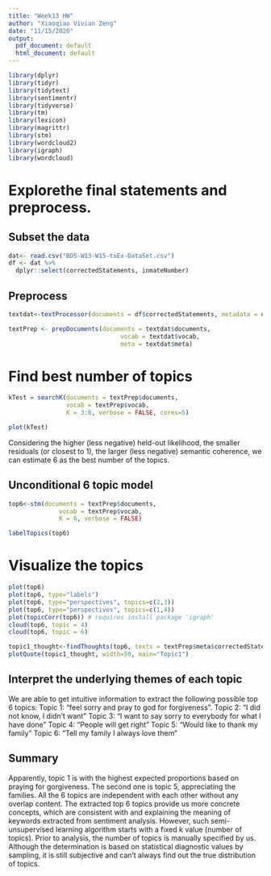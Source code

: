 ```yaml
---
title: "Week13 HW"
author: "Xiaoqiao Vivian Zeng"
date: "11/15/2020"
output:
  pdf_document: default
  html_document: default
---
```

```r
library(dplyr)
library(tidyr)
library(tidytext)
library(sentimentr)
library(tidyverse)
library(tm)
library(lexicon)
library(magrittr)
library(stm)
library(wordcloud2)
library(igraph)
library(wordcloud)
```

# Explorethe final statements and preprocess. 

## Subset the data
```r
dat<- read.csv("BDS-W13-W15-txEx-DataSet.csv")
df <- dat %>% 
  dplyr::select(correctedStatements, inmateNumber) 
```

## Preprocess
```r
textdat<-textProcessor(documents = df$correctedStatements, metadata = df)
```

```r
textPrep <- prepDocuments(documents = textdat$documents, 
                               vocab = textdat$vocab,
                               meta = textdat$meta)
```

# Find best number of topics
```r
kTest = searchK(documents = textPrep$documents, 
                vocab = textPrep$vocab, 
                K = 3:8, verbose = FALSE, cores=5)
```


```r
plot(kTest)
```
Considering the higher (less negative) held-out likelihood, the smaller residuals (or closest to 1), the larger (less negative) semantic coherence, we can estimate 6 as the best number of the topics.

## Unconditional 6 topic model
```r
top6<-stm(documents = textPrep$documents, 
              vocab = textPrep$vocab, 
              K = 6, verbose = FALSE)

labelTopics(top6)
```

# Visualize the topics
```r
plot(top6)
plot(top6, type="labels")
plot(top6, type="perspectives", topics=c(2,3))
plot(top6, type="perspectives", topics=c(1,4))
plot(topicCorr(top6)) # requires install package 'igraph'
cloud(top6, topic = 4)
cloud(top6, topic = 6)
```

```r
topic1_thought<-findThoughts(top6, texts = textPrep$meta$correctedStatements, topics=4, n=2)$docs[[1]]
plotQuote(topic1_thought, width=50, main="Topic1")
```

##  Interpret the underlying themes of each topic
We are able to get intuitive information to extract the following possible top 6 topics:
Topic 1: "feel sorry and pray to god for forgiveness".
Topic 2: "I did not know, I didn't want"
Topic 3: "I want to say sorry to everybody for what I have done"
Topic 4: "People will get right"
Topic 5: "Would like to thank my family"
Topic 6: "Tell my family I always love them"

## Summary
Apparently, topic 1 is with the highest expected proportions based on praying for gorgiveness. The second one is topic 5, appreciating the families. All the 6 topics are independent with each other without any overlap content. The extracted top 6 topics provide us more concrete concepts, which are consistent with and explaining the meaning of keywords extracted from sentiment analysis. However, such semi-unsupervised learning algorithm starts with a fixed k value (number of topics). Prior to analysis, the number of topics is manually specified by us. Although the determination is based on statistical diagnostic values by sampling, it is still subjective and can’t always find out the true distribution of topics.





